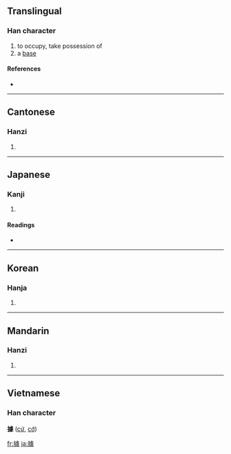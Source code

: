 {{see|拠|据}}
==Translingual==

===Han character===
{{Han char|rn=64|rad=手|as=13|sn=16|four=5103<sub>2</sub>|canj=手卜心人 (QYPO)}}

# to occupy, take possession of
# a [[base]]

====References====
* {{Han ref|kx=0459.120|dkj=12839|dj=0808.090|hdz=31967.150|uh=64DA|ud=25818|bh=BEDA|bd=48858}}

----

==Cantonese==

===Hanzi===
{{yue-hanzi|jyut=|y=geui3}}

# {{defn|Cantonese}}

----

==Japanese==

===Kanji===
{{ja-kanji|grade=|rs=手13}}

# {{defn|Japanese}}

====Readings====
* {{ja-readings|on=[[きょ]] (kyo), [[こ]] (ko), [[けき]] (keki)|kun=[[よる]] (yoru), [[あかし]] (akashi), [[ひく]] (hiku)}}

----

==Korean==

===Hanja===
{{ko-hanja|hangeul=거|eumhun=|rv=geo|mr=kŏ|y=ke}}

# {{defn|Korean}}

----

==Mandarin==

===Hanzi===
{{cmn-hanzi|sim=据|pin=[[jù]] ([[ju4]])|wg=chü<sup>4</sup>}}

# {{defn|Mandarin}}

----

==Vietnamese==
===Han character===
'''據''' ([[cứ]], [[cớ]])

[[fr:據]]
[[ja:據]]